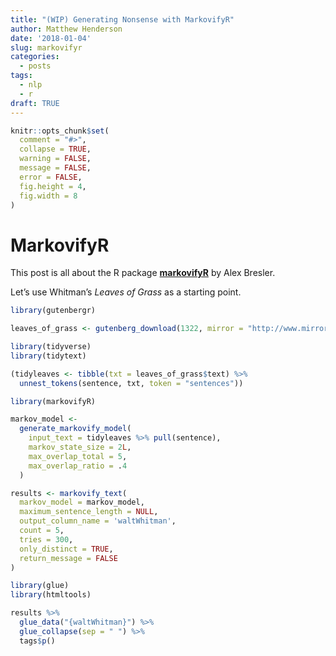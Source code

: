 ```yaml
---
title: "(WIP) Generating Nonsense with MarkovifyR"
author: Matthew Henderson
date: '2018-01-04'
slug: markovifyr
categories:
  - posts
tags:
  - nlp
  - r
draft: TRUE
---
```


```r
knitr::opts_chunk$set(
  comment = "#>",
  collapse = TRUE,
  warning = FALSE,
  message = FALSE,
  error = FALSE,
  fig.height = 4,
  fig.width = 8
)
```

# MarkovifyR

This post is all about the R package [**markovifyR**](https://github.com/abresler/markovifyR) by
Alex Bresler.

Let's use Whitman's *Leaves of Grass* as a starting point.

```r
library(gutenbergr)

leaves_of_grass <- gutenberg_download(1322, mirror = "http://www.mirrorservice.org/sites/ftp.ibiblio.org/pub/docs/books/gutenberg/")
```

```r
library(tidyverse)
library(tidytext)

(tidyleaves <- tibble(txt = leaves_of_grass$text) %>%
  unnest_tokens(sentence, txt, token = "sentences"))
```

```r
library(markovifyR)

markov_model <-
  generate_markovify_model(
    input_text = tidyleaves %>% pull(sentence),
    markov_state_size = 2L,
    max_overlap_total = 5,
    max_overlap_ratio = .4
  )
```

```r
results <- markovify_text(
  markov_model = markov_model,
  maximum_sentence_length = NULL,
  output_column_name = 'waltWhitman',
  count = 5,
  tries = 300,
  only_distinct = TRUE,
  return_message = FALSE
)
```

```r
library(glue)
library(htmltools)

results %>%
  glue_data("{waltWhitman}") %>%
  glue_collapse(sep = " ") %>%
  tags$p()
```
